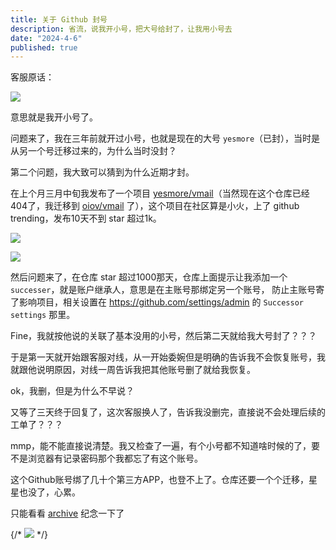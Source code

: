 ```yaml
---
title: 关于 Github 封号
description: 省流，说我开小号，把大号给封了，让我用小号去
date: "2024-4-6"
published: true
---
```


客服原话：

![](/article/sbgithub/1.png)

意思就是我开小号了。

问题来了，我在三年前就开过小号，也就是现在的大号 `yesmore`（已封），当时是从另一个号迁移过来的，为什么当时没封？

第二个问题，我大致可以猜到为什么近期才封。

在上个月三月中旬我发布了一个项目 
[yesmore/vmail](https://github.com/yesmore/vmail)（当然现在这个仓库已经404了，我迁移到
[oiov/vmail](https://github.com/oiov/vmail) 了），这个项目在社区算是小火，上了 github trending，发布10天不到
star 超过1k。


![](/article/sbgithub/2.png)

![](/article/sbgithub/3.png)

然后问题来了，在仓库 star 超过1000那天，仓库上面提示让我添加一个 `successer`，就是账户继承人，意思是在主账号那绑定另一个账号，
防止主账号寄了影响项目，相关设置在 https://github.com/settings/admin 的 `Successor settings` 那里。

Fine，我就按他说的关联了基本没用的小号，然后第二天就给我大号封了？？？

于是第一天就开始跟客服对线，从一开始委婉但是明确的告诉我不会恢复账号，我就跟他说明原因，对线一周告诉我把其他账号删了就给我恢复。

ok，我删，但是为什么不早说？

又等了三天终于回复了，这次客服换人了，告诉我没删完，直接说不会处理后续的工单了？？？

mmp，能不能直接说清楚。我又检查了一遍，有个小号都不知道啥时候的了，要不是浏览器有记录密码那个我都忘了有这个账号。

这个Github账号绑了几十个第三方APP，也登不上了。仓库还要一个个迁移，星星也没了，心累。

只能看看 [archive](https://web.archive.org/web/20240324114952/https://github.com/yesmore) 纪念一下了 

{/* ![](/article/sbgithub/4.png) */}

